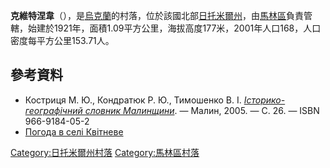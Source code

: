 {{Otheruses|克維特涅韋}}
{{coord|50|49|46|N|29|6|34|E|scale:30000|display=title}}

'''克維特涅韋'''（{{lang-uk|Квітневе}}），是[[烏克蘭|烏克蘭]]的村落，位於該國北部[[日托米爾州|日托米爾州]]，由[[馬林區|馬林區]]負責管轄，始建於1921年，面積1.09平方公里，海拔高度177米，2001年人口168，人口密度每平方公里153.71人。

==參考資料==
* Костриця М. Ю., Кондратюк Р. Ю., Тимошенко В. І. [https://web.archive.org/web/20131212002025/http://www.malyn-rayrada.org.ua/attachments/004_history%20malyn%20region1.PDF ''Історико-географічний словник Малинщини'']. — Малин, 2005. — С. 26. — ISBN 966-9184-05-2 
* [http://weather.in.ua/ua/zhitomirskaja/10380 Погода в селі Квітневе] {{Wayback|url=http://weather.in.ua/ua/zhitomirskaja/10380 |date=20111219164155 }}

{{DEFAULTSORT:Квітневе}}
[[Category:日托米爾州村落|Category:日托米爾州村落]]
[[Category:馬林區村落|Category:馬林區村落]]


{{Zhytomyr-geo-stub}}